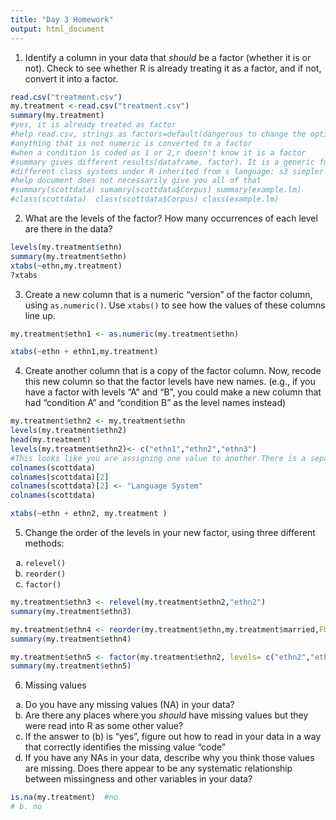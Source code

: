 ```yaml
---
title: "Day 3 Homework"
output: html_document
---
```


1. Identify a column in your data that *should* be a factor (whether it is or not). Check to see whether R is already treating it as a factor, and if not, convert it into a factor.

```r
read.csv("treatment.csv")
my.treatment <-read.csv("treatment.csv")
summary(my.treatment)
#yes, it is already treated as factor
#help read.csv, strings as factors=default(dangerous to change the option)
#anything that is not numeric is converted to a factor
#when a condition is coded as 1 or 2,r doesn't know it is a factor 
#summary gives different results(dataframe, factor). It is a generic function.
#different class systems under R inherited from s language: s3 simpler
#help document does not necessarily give you all of that
#summary(scottdata) sumamry(scottdata$Corpus) summary(example.lm)
#class(scottdata)  class(scottdata$Corpus) class(example.lm)
```

2. What are the levels of the factor? How many occurrences of each level are there in the data?
   
```r
levels(my.treatment$ethn)
summary(my.treatment$ethn)
xtabs(~ethn,my.treatment)
?xtabs
```

3. Create a new column that is a numeric "version" of the factor column, using `as.numeric()`. Use `xtabs()` to see how the values of these columns line up.

```r
my.treatment$ethn1 <- as.numeric(my.treatment$ethn)

xtabs(~ethn + ethn1,my.treatment)

```

4. Create another column that is a copy of the factor column. Now, recode this new column so that the factor levels have new names. 
  (e.g., if you have a factor with levels "A" and "B", you could make a new column that had "condition A" and "condition B" as the level names instead)

```r
my.treatment$ethn2 <- my.treatment$ethn
levels(my.treatment$ethn2)
head(my.treatment)
levels(my.treatment$ethn2)<- c("ethn1","ethn2","ethn3")
#This looks like you are assigning one value to another.There is a separate funtion that enables this behavior. levels<-. there are a lot of functions like that. 
colnames(scottdata) 
colnames(scottdata)[2] 
colnames(scottdata)[2] <- "Language System"
colnames(scottdata)

xtabs(~ethn + ethn2, my.treatment )

```

5. Change the order of the levels in your new factor, using three different methods:
  a. `relevel()`
  b. `reorder()`
  c. `factor()`

```r
my.treatment$ethn3 <- relevel(my.treatment$ethn2,"ethn2")
summary(my.treatment$ethn3)

my.treatment$ethn4 <- reorder(my.treatment$ethn,my.treatment$married,FUN = length)
summary(my.treatment$ethn4)

my.treatment$ethn5 <- factor(my.treatment$ethn2, levels= c("ethn2","ethn3","ethn1"))
summary(my.treatment$ethn5)


```
6. Missing values
  a. Do you have any missing values (NA) in your data?
  b. Are there any places where you *should* have missing values but they were read into R as some other value?
  c. If the answer to (b) is "yes", figure out how to read in your data in a way that correctly identifies the missing value "code"
  d. If you have any NAs in your data, describe why you think those values are missing. Does there appear to be any systematic relationship between missingness and other variables in your data?

```r
is.na(my.treatment)  #no
# b. no


```

